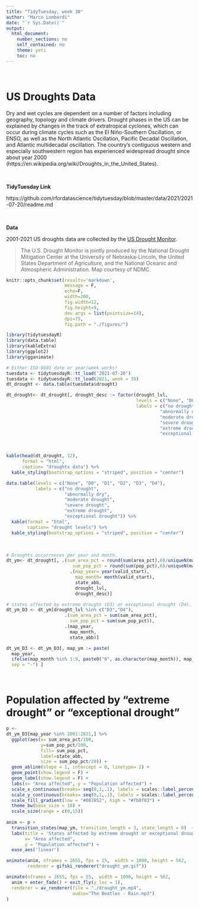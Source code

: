 ```yaml
---
title: "TidyTuesday, week 30"
author: "Marco Lombardi"
date: "`r Sys.Date()`"
output: 
  html_document:
    number_sections: no
    self_contained: no
    theme: yeti
    toc: no
---    
```


\ 

# US Droughts Data

Dry and wet cycles are dependent on a number of factors including geography, topology and climate drivers. Drought phases in the US can be explained by changes in the track of extratropical cyclones, which can occur during climate cycles such as the El Niño-Southern Oscillation, or ENSO, as well as the North Atlantic Oscillation, Pacific Decadal Oscillation, and Atlantic multidecadal oscillation. The country's contiguous western and especially southwestern region has experienced widespread drought since about year 2000 (https://en.wikipedia.org/wiki/Droughts_in_the_United_States).


\ 

**TidyTuesday Link**

https://github.com/rfordatascience/tidytuesday/blob/master/data/2021/2021-07-20/readme.md

\ 

**Data**

2001-2021 US droughts data are collected by the [US Drought Monitor](https://droughtmonitor.unl.edu/DmData/DataDownload.aspx). 

> The U.S. Drought Monitor is jointly produced by the National Drought Mitigation Center at the University of Nebraska-Lincoln, the United States Department of Agriculture, and the National Oceanic and Atmospheric Administration. Map courtesy of NDMC.


```r
knitr::opts_chunk$set(results='markdown', 
                      message = F,
                      echo=F,
                      width=200,
                      fig.width=12, 
                      fig.height=9, 
                      dev.args = list(pointsize=14), 
                      dpi=75,
                      fig.path = "./figures/")

library(tidytuesdayR) 
library(data.table)
library(kableExtra)
library(ggplot2)
library(gganimate)
```

```r
# Either ISO-8601 date or year/week works!
tuesdata <- tidytuesdayR::tt_load('2021-07-20')
tuesdata <- tidytuesdayR::tt_load(2021, week = 30)
dt_drought <- data.table(tuesdata$drought)

dt_drought<- dt_drought[, drought_desc := factor(drought_lvl, 
                                                 levels = c("None", "D0", "D1", "D2", "D3", "D4"), 
                                                 labels = c("no drought", 
                                                          "abnormally dry", 
                                                          "moderate drought", 
                                                          "severe drought", 
                                                          "extreme drought",
                                                          "exceptional drought")) ]
```

\ 
```r
kable(head(dt_drought, 12),
      format = "html",
      caption= "droughts data") %>%
  kable_styling(bootstrap_options = "striped", position = "center")
```

```r
data.table(levels = c("None", "D0", "D1", "D2", "D3", "D4"), 
           labels = c("no drought",
                      "abnormally dry", 
                      "moderate drought", 
                      "severe drought", 
                      "extreme drought",
                      "exceptional drought")) %>%
  kable(format = "html",
        caption= "drought levels") %>%
  kable_styling(bootstrap_options = "striped", position = "center")
```

\ 

```r
# Droughts occurrences per year and month.
dt_ym<- dt_drought[, .(sum_area_pct = round(sum(area_pct),6)/uniqueN(map_date),
                         sum_pop_pct = round(sum(pop_pct),6)/uniqueN(map_date)),
                        .(map_year= year(valid_start), 
                          map_month= month(valid_start), 
                          state_abb, 
                          drought_lvl,
                          drought_desc)]

# states affected by extreme drought (D3) or exceptional drought (D4).
dt_ym_D3 <- dt_ym[drought_lvl %in% c("D3","D4"), 
                      .(sum_area_pct = sum(sum_area_pct), 
                        sum_pop_pct = sum(sum_pop_pct)),
                      .(map_year, 
                        map_month,
                        state_abb)]

dt_ym_D3 <- dt_ym_D3[, map_ym := paste(
  map_year, 
  ifelse(map_month %in% 1:9, paste0("0", as.character(map_month)), map_month), 
  sep = "-") ]

```

\ 

# Population affected by "extreme drought" or "exceptional drought"

```r
p <- 
dt_ym_D3[map_year %in% 2001:2021,] %>%
  ggplot(aes(x= sum_area_pct/100, 
             y=sum_pop_pct/100, 
             fill= sum_pop_pct, 
             label=state_abb,
             size = sum_pop_pct/20)) +
  geom_abline(slope = 1, intercept = 0, linetype= 2) + 
  geom_point(show.legend = F) + 
  geom_label(show.legend = F) +
  labs(x= "Area affected", y = "Population affected") + 
  scale_x_continuous(breaks= seq(0,1,.1), labels = scales::label_percent(accuracy = 1)) +
  scale_y_continuous(breaks= seq(0,1,.1), labels = scales::label_percent(accuracy = 1)) + 
  scale_fill_gradient(low = "#007852", high = "#fb0f03") + 
  theme_bw(base_size = 18) + 
  scale_size(range = c(0,15)) 
  
anim <- p + 
  transition_states(map_ym, transition_length = 3, state_length = 0)  + 
  labs(title = 'States affected by extreme drought or exceptional drought \n Year-month: {closest_state}', 
       x= "Area affected",
       y = "Population affected") +
  ease_aes('linear')

```


```r
animate(anim, nframes = 2655, fps = 15,  width = 1000, height = 562,
        renderer = gifski_renderer("drought_ym.gif"))
```


```r
animate(nframes = 2655, fps = 15,  width = 1000, height = 562,
  anim + enter_fade() + exit_fly(y_loc = 1),
  renderer = av_renderer(file = "./drought_ym.mp4", 
                         audio="The Beatles - Rain.mp3")
)
```

